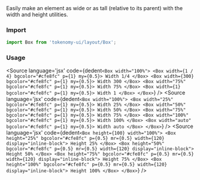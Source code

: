 
<Title>Sizing</Title>
<Subtitle>Easily make an element as wide or as tall (relative to its parent) with the width and height utilities.</Subtitle>

### Import

```jsx
import Box from 'tokenomy-ui/layout/Box';
```

<h3 style={{marginBottom: 20}}>Usage</h3>

<BoxSizingSupportedValues />

<Source
  language='jsx'
  code={dedent`
     <Box width="100%">
      <Box width={1 / 4} bgcolor="#cfe8fc" p={1} my={0.5}>
        Width 1/4
      </Box>
      <Box width={300} bgcolor="#cfe8fc" p={1} my={0.5}>
        Width 300
      </Box>
      <Box width="75%" bgcolor="#cfe8fc" p={1} my={0.5}>
        Width 75%
      </Box>
      <Box width={1} bgcolor="#cfe8fc" p={1} my={0.5}>
        Width 1
      </Box>
    </Box>
  `}
/>
<BoxSizingWidth />
<Source
  language='jsx'
  code={dedent`
     <Box width="100%">
      <Box width="25%" bgcolor="#cfe8fc" p={1} my={0.5}>
        Width 25%
      </Box>
      <Box width="50%" bgcolor="#cfe8fc" p={1} my={0.5}>
        Width 50%
      </Box>
      <Box width="75%" bgcolor="#cfe8fc" p={1} my={0.5}>
        Width 75%
      </Box>
      <Box width="100%" bgcolor="#cfe8fc" p={1} my={0.5}>
        Width 100%
      </Box>
      <Box width="auto" bgcolor="#cfe8fc" p={1} my={0.5}>
        Width auto
      </Box>
    </Box>
  `}
/>
<BoxSizingHeight />
<Source
  language='jsx'
  code={dedent`
     <Box height={100} width="100%">
      <Box height="25%" bgcolor="#cfe8fc" p={0.5} mr={0.5} width={120} display="inline-block">
        Height 25%
      </Box>
      <Box height="50%" bgcolor="#cfe8fc" p={0.5} mr={0.5} width={120} display="inline-block">
        Height 50%
      </Box>
      <Box height="75%" bgcolor="#cfe8fc" p={0.5} mr={0.5} width={120} display="inline-block">
        Height 75%
      </Box>
      <Box height="100%" bgcolor="#cfe8fc" p={0.5} mr={0.5} width={120} display="inline-block">
        Height 100%
      </Box>
    </Box>
  `}
/>